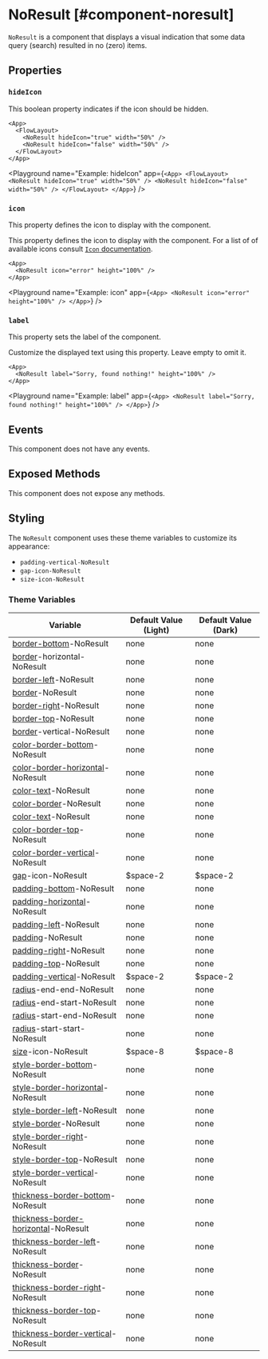 
# NoResult [#component-noresult]

`NoResult` is a component that displays a visual indication that some data query (search) resulted in no (zero) items.



## Properties

### `hideIcon`

This boolean property indicates if the icon should be hidden.

```ueml copy
<App>
  <FlowLayout>
    <NoResult hideIcon="true" width="50%" />
    <NoResult hideIcon="false" width="50%" />
  </FlowLayout>
</App>
```

<Playground
  name="Example: hideIcon"
  app={`
    <App>
      <FlowLayout>
        <NoResult hideIcon="true" width="50%" />
        <NoResult hideIcon="false" width="50%" />
      </FlowLayout>
    </App>
`}
/>

### `icon`

This property defines the icon to display with the component.

This property defines the icon to display with the component. For a list of of available icons consult [`Icon` documentation](./Icon.mdx).

```ueml copy
<App>
  <NoResult icon="error" height="100%" />
</App>
```

<Playground
  name="Example: icon"
  app={`
    <App>
      <NoResult icon="error" height="100%" />
    </App>
  `}
/>

### `label`

This property sets the label of the component.

Customize the displayed text using this property. Leave empty to omit it.

```ueml copy
<App>
  <NoResult label="Sorry, found nothing!" height="100%" />
</App>
```

<Playground
  name="Example: label"
  app={`
    <App>
      <NoResult label="Sorry, found nothing!" height="100%" />
    </App>
  `}
/>

## Events

This component does not have any events.

## Exposed Methods

This component does not expose any methods.

## Styling

The `NoResult` component uses these theme variables to customize its appearance:

- `padding-vertical-NoResult`
- `gap-icon-NoResult`
- `size-icon-NoResult`

### Theme Variables

| Variable | Default Value (Light) | Default Value (Dark) |
| --- | --- | --- |
| [border-bottom](../styles-and-themes/common-units/#border)-NoResult | <GrayText>none</GrayText> | <GrayText>none</GrayText> |
| [border](../styles-and-themes/common-units/#border)-horizontal-NoResult | <GrayText>none</GrayText> | <GrayText>none</GrayText> |
| [border-left](../styles-and-themes/common-units/#border)-NoResult | <GrayText>none</GrayText> | <GrayText>none</GrayText> |
| [border](../styles-and-themes/common-units/#border)-NoResult | <GrayText>none</GrayText> | <GrayText>none</GrayText> |
| [border-right](../styles-and-themes/common-units/#border)-NoResult | <GrayText>none</GrayText> | <GrayText>none</GrayText> |
| [border-top](../styles-and-themes/common-units/#border)-NoResult | <GrayText>none</GrayText> | <GrayText>none</GrayText> |
| [border](../styles-and-themes/common-units/#border)-vertical-NoResult | <GrayText>none</GrayText> | <GrayText>none</GrayText> |
| [color-border-bottom](../styles-and-themes/common-units/#color)-NoResult | <GrayText>none</GrayText> | <GrayText>none</GrayText> |
| [color-border-horizontal](../styles-and-themes/common-units/#color)-NoResult | <GrayText>none</GrayText> | <GrayText>none</GrayText> |
| [color-text](../styles-and-themes/common-units/#color)-NoResult | <GrayText>none</GrayText> | <GrayText>none</GrayText> |
| [color-border](../styles-and-themes/common-units/#color)-NoResult | <GrayText>none</GrayText> | <GrayText>none</GrayText> |
| [color-text](../styles-and-themes/common-units/#color)-NoResult | <GrayText>none</GrayText> | <GrayText>none</GrayText> |
| [color-border-top](../styles-and-themes/common-units/#color)-NoResult | <GrayText>none</GrayText> | <GrayText>none</GrayText> |
| [color-border-vertical](../styles-and-themes/common-units/#color)-NoResult | <GrayText>none</GrayText> | <GrayText>none</GrayText> |
| [gap](../styles-and-themes/common-units/#size)-icon-NoResult | $space-2 | $space-2 |
| [padding-bottom](../styles-and-themes/common-units/#size)-NoResult | <GrayText>none</GrayText> | <GrayText>none</GrayText> |
| [padding-horizontal](../styles-and-themes/common-units/#size)-NoResult | <GrayText>none</GrayText> | <GrayText>none</GrayText> |
| [padding-left](../styles-and-themes/common-units/#size)-NoResult | <GrayText>none</GrayText> | <GrayText>none</GrayText> |
| [padding](../styles-and-themes/common-units/#size)-NoResult | <GrayText>none</GrayText> | <GrayText>none</GrayText> |
| [padding-right](../styles-and-themes/common-units/#size)-NoResult | <GrayText>none</GrayText> | <GrayText>none</GrayText> |
| [padding-top](../styles-and-themes/common-units/#size)-NoResult | <GrayText>none</GrayText> | <GrayText>none</GrayText> |
| [padding-vertical](../styles-and-themes/common-units/#size)-NoResult | $space-2 | $space-2 |
| [radius](../styles-and-themes/common-units/#border-rounding)-end-end-NoResult | <GrayText>none</GrayText> | <GrayText>none</GrayText> |
| [radius](../styles-and-themes/common-units/#border-rounding)-end-start-NoResult | <GrayText>none</GrayText> | <GrayText>none</GrayText> |
| [radius](../styles-and-themes/common-units/#border-rounding)-start-end-NoResult | <GrayText>none</GrayText> | <GrayText>none</GrayText> |
| [radius](../styles-and-themes/common-units/#border-rounding)-start-start-NoResult | <GrayText>none</GrayText> | <GrayText>none</GrayText> |
| [size](../styles-and-themes/common-units/#size)-icon-NoResult | $space-8 | $space-8 |
| [style-border-bottom](../styles-and-themes/common-units/#border-style)-NoResult | <GrayText>none</GrayText> | <GrayText>none</GrayText> |
| [style-border-horizontal](../styles-and-themes/common-units/#border-style)-NoResult | <GrayText>none</GrayText> | <GrayText>none</GrayText> |
| [style-border-left](../styles-and-themes/common-units/#border-style)-NoResult | <GrayText>none</GrayText> | <GrayText>none</GrayText> |
| [style-border](../styles-and-themes/common-units/#border-style)-NoResult | <GrayText>none</GrayText> | <GrayText>none</GrayText> |
| [style-border-right](../styles-and-themes/common-units/#border-style)-NoResult | <GrayText>none</GrayText> | <GrayText>none</GrayText> |
| [style-border-top](../styles-and-themes/common-units/#border-style)-NoResult | <GrayText>none</GrayText> | <GrayText>none</GrayText> |
| [style-border-vertical](../styles-and-themes/common-units/#border-style)-NoResult | <GrayText>none</GrayText> | <GrayText>none</GrayText> |
| [thickness-border-bottom](../styles-and-themes/common-units/#size)-NoResult | <GrayText>none</GrayText> | <GrayText>none</GrayText> |
| [thickness-border-horizontal](../styles-and-themes/common-units/#size)-NoResult | <GrayText>none</GrayText> | <GrayText>none</GrayText> |
| [thickness-border-left](../styles-and-themes/common-units/#size)-NoResult | <GrayText>none</GrayText> | <GrayText>none</GrayText> |
| [thickness-border](../styles-and-themes/common-units/#size)-NoResult | <GrayText>none</GrayText> | <GrayText>none</GrayText> |
| [thickness-border-right](../styles-and-themes/common-units/#size)-NoResult | <GrayText>none</GrayText> | <GrayText>none</GrayText> |
| [thickness-border-top](../styles-and-themes/common-units/#size)-NoResult | <GrayText>none</GrayText> | <GrayText>none</GrayText> |
| [thickness-border-vertical](../styles-and-themes/common-units/#size)-NoResult | <GrayText>none</GrayText> | <GrayText>none</GrayText> |

